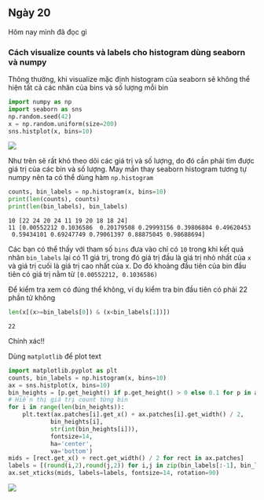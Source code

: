 ## Ngày 20

Hôm nay mình đã đọc gì

### Cách visualize counts và labels cho histogram dùng seaborn và numpy

Thông thường, khi visualize mặc định histogram của seaborn sẽ không thể hiện tất cả các nhãn của bins và số lượng mỗi bin

```python
import numpy as np
import seaborn as sns 
np.random.seed(42)
x = np.random.uniform(size=200)
sns.histplot(x, bins=10)
```
![](images/02-2024/20/normal_histogram.png)

Như trên sẽ rất khó theo dõi các giá trị và số lượng, do đó cần phải tìm được giá trị của các bin và số lượng. May mắn thay seaborn histogram tương tự numpy nên ta có thể dùng hàm `np.histogram`

```python
counts, bin_labels = np.histogram(x, bins=10)
print(len(counts), counts)
print(len(bin_labels), bin_labels)
```

```python_output
10 [22 24 20 24 11 19 20 18 18 24]
11 [0.00552212 0.1036586  0.20179508 0.29993156 0.39806804 0.49620453
 0.59434101 0.69247749 0.79061397 0.88875045 0.98688694]
```

Các bạn có thể thấy với tham số `bins` đưa vào chỉ có `10` trong khi kết quả nhãn  `bin_labels` lại có 11 giá trị, trong đó giá trị đầu là giá trị nhỏ nhất của `x` và giá trị cuối là giá trị cao nhất của x. Do đó khoảng đầu tiên của bin đầu tiên có giá trị nằm từ `[0.00552212, 0.1036586)`

Để kiểm tra xem có đúng thể không, ví dụ kiểm tra bin đầu tiên có phải 22 phần tử không

```python
len(x[(x>=bin_labels[0]) & (x<bin_labels[1])])
```

```python_output
22
```

Chính xác!!

Dùng `matplotlib` để plot text

```python
import matplotlib.pyplot as plt 
counts, bin_labels = np.histogram(x, bins=10)
ax = sns.histplot(x, bins=10)
bin_heights = [p.get_height() if p.get_height() > 0 else 0.1 for p in ax.patches]
# Hiển thị giá trị count từng bin
for i in range(len(bin_heights)):
    plt.text(ax.patches[i].get_x() + ax.patches[i].get_width() / 2,
            bin_heights[i],
            str(int(bin_heights[i])),
            fontsize=14,
            ha='center',
            va='bottom')
mids = [rect.get_x() + rect.get_width() / 2 for rect in ax.patches]
labels = [(round(i,2),round(j,2)) for i,j in zip(bin_labels[:-1], bin_labels[1:])]
ax.set_xticks(mids, labels=labels, fontsize=14, rotation=90)
```

![](images/02-2024/20/after_labeling.png)
